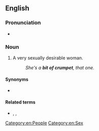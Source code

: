 ==English==

===Pronunciation===
* {{audio|en|En-au-bit of crumpet.ogg|Audio (AU)}}

===Noun===
{{en-noun|bits of crumpet}}

# {{lb|en|slang}} A very sexually desirable woman.
#: ''She's a '''bit of crumpet''', that one.''

====Synonyms====
* {{seeSynonyms|lang=en|beautiful woman}}

====Related terms====
* {{l|en|crumpet}}, {{l|en|piece of crumpet}}, {{l|en|thinking man's crumpet}}

[[Category:en:People]]
[[Category:en:Sex]]